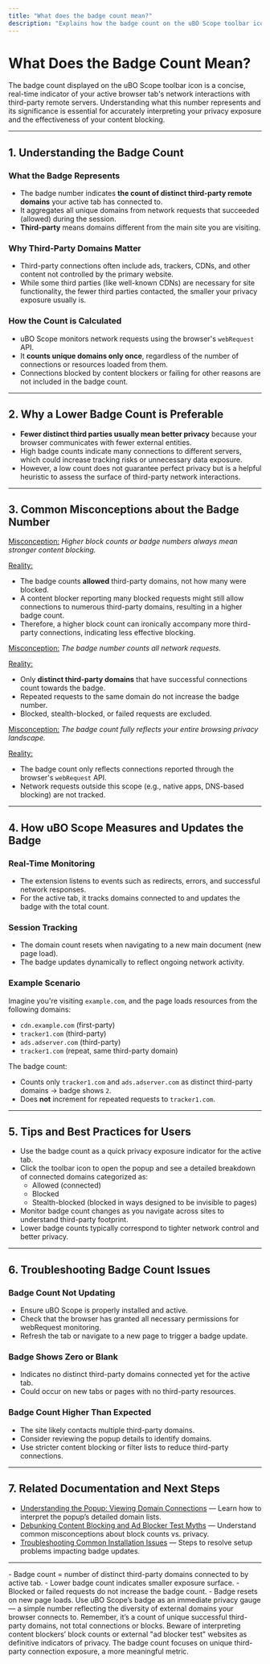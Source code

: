 ```yaml
---
title: "What does the badge count mean?"
description: "Explains how the badge count on the uBO Scope toolbar icon represents the number of distinct third-party remote servers that network connections were made to. Clarifies why a lower count is generally preferable and dispels common misconceptions about badge numbers."
---
```


# What Does the Badge Count Mean?

The badge count displayed on the uBO Scope toolbar icon is a concise, real-time indicator of your active browser tab's network interactions with third-party remote servers. Understanding what this number represents and its significance is essential for accurately interpreting your privacy exposure and the effectiveness of your content blocking.

---

## 1. Understanding the Badge Count

### What the Badge Represents
- The badge number indicates **the count of distinct third-party remote domains** your active tab has connected to.
- It aggregates all unique domains from network requests that succeeded (allowed) during the session.
- **Third-party** means domains different from the main site you are visiting.

### Why Third-Party Domains Matter
- Third-party connections often include ads, trackers, CDNs, and other content not controlled by the primary website.
- While some third parties (like well-known CDNs) are necessary for site functionality, the fewer third parties contacted, the smaller your privacy exposure usually is.

### How the Count is Calculated
- uBO Scope monitors network requests using the browser's `webRequest` API.
- It **counts unique domains only once**, regardless of the number of connections or resources loaded from them.
- Connections blocked by content blockers or failing for other reasons are not included in the badge count.

---

## 2. Why a Lower Badge Count is Preferable

- **Fewer distinct third parties usually mean better privacy** because your browser communicates with fewer external entities.
- High badge counts indicate many connections to different servers, which could increase tracking risks or unnecessary data exposure.
- However, a low count does not guarantee perfect privacy but is a helpful heuristic to assess the surface of third-party network interactions.

---

## 3. Common Misconceptions about the Badge Number

<u>Misconception:</u> *Higher block counts or badge numbers always mean stronger content blocking.*

<u>Reality:</u>

- The badge counts **allowed** third-party domains, not how many were blocked.
- A content blocker reporting many blocked requests might still allow connections to numerous third-party domains, resulting in a higher badge count.
- Therefore, a higher block count can ironically accompany more third-party connections, indicating less effective blocking.

<u>Misconception:</u> *The badge number counts all network requests.*

<u>Reality:</u>

- Only **distinct third-party domains** that have successful connections count towards the badge.
- Repeated requests to the same domain do not increase the badge number.
- Blocked, stealth-blocked, or failed requests are excluded.

<u>Misconception:</u> *The badge count fully reflects your entire browsing privacy landscape.*

<u>Reality:</u>

- The badge count only reflects connections reported through the browser's `webRequest` API.
- Network requests outside this scope (e.g., native apps, DNS-based blocking) are not tracked.

---

## 4. How uBO Scope Measures and Updates the Badge

### Real-Time Monitoring
- The extension listens to events such as redirects, errors, and successful network responses.
- For the active tab, it tracks domains connected to and updates the badge with the total count.

### Session Tracking
- The domain count resets when navigating to a new main document (new page load).
- The badge updates dynamically to reflect ongoing network activity.

### Example Scenario

Imagine you're visiting `example.com`, and the page loads resources from the following domains:

- `cdn.example.com` (first-party)
- `tracker1.com` (third-party)
- `ads.adserver.com` (third-party)
- `tracker1.com` (repeat, same third-party domain)

The badge count:
- Counts only `tracker1.com` and `ads.adserver.com` as distinct third-party domains → badge shows `2`.
- Does **not** increment for repeated requests to `tracker1.com`.

---

## 5. Tips and Best Practices for Users

- Use the badge count as a quick privacy exposure indicator for the active tab.
- Click the toolbar icon to open the popup and see a detailed breakdown of connected domains categorized as:
  - Allowed (connected)
  - Blocked
  - Stealth-blocked (blocked in ways designed to be invisible to pages)
- Monitor badge count changes as you navigate across sites to understand third-party footprint.
- Lower badge counts typically correspond to tighter network control and better privacy.

---

## 6. Troubleshooting Badge Count Issues

### Badge Count Not Updating
- Ensure uBO Scope is properly installed and active.
- Check that the browser has granted all necessary permissions for webRequest monitoring.
- Refresh the tab or navigate to a new page to trigger a badge update.

### Badge Shows Zero or Blank
- Indicates no distinct third-party domains connected yet for the active tab.
- Could occur on new tabs or pages with no third-party resources.

### Badge Count Higher Than Expected
- The site likely contacts multiple third-party domains.
- Consider reviewing the popup details to identify domains.
- Use stricter content blocking or filter lists to reduce third-party connections.

---

## 7. Related Documentation and Next Steps

- [Understanding the Popup: Viewing Domain Connections](https://example.com/guides/getting-started-ubo-scope/using-the-popup) — Learn how to interpret the popup’s detailed domain lists.
- [Debunking Content Blocking and Ad Blocker Test Myths](https://example.com/guides/real-world-usage-analysis/debunking-content-blocking-myths) — Understand common misconceptions about block counts vs. privacy.
- [Troubleshooting Common Installation Issues](https://example.com/getting-started/troubleshoot-validate/troubleshooting-install) — Steps to resolve setup problems impacting badge updates.

---


<Card title="Quick Facts">
- Badge count = number of distinct third-party domains connected to by active tab.
- Lower badge count indicates smaller exposure surface.
- Blocked or failed requests do not increase the badge count.
- Badge resets on new page loads.
</Card>

<Tip>
Use uBO Scope’s badge as an immediate privacy gauge — a simple number reflecting the diversity of external domains your browser connects to. Remember, it’s a count of unique successful third-party domains, not total connections or blocks.
</Tip>

<Warning>
Beware of interpreting content blockers’ block counts or external "ad blocker test" websites as definitive indicators of privacy. The badge count focuses on unique third-party connection exposure, a more meaningful metric.
</Warning>
